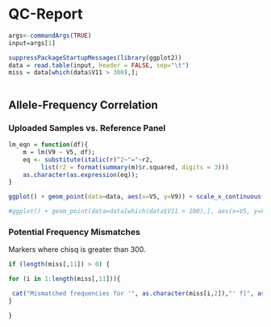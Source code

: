QC-Report
========================================================

```{r echo=FALSE}

args<-commandArgs(TRUE)
input=args[1]

suppressPackageStartupMessages(library(ggplot2))
data = read.table(input, header = FALSE, sep="\t")
miss = data[which(data$V11 > 300),];



```


## Allele-Frequency Correlation


### Uploaded Samples vs. Reference Panel


```{r echo=FALSE}


lm_eqn = function(df){
    m = lm(V9 ~ V5, df);
    eq <- substitute(italic(r)^2~"="~r2, 
         list(r2 = format(summary(m)$r.squared, digits = 3)))
    as.character(as.expression(eq));                 
}

ggplot() + geom_point(data=data, aes(x=V5, y=V9)) + scale_x_continuous(limits = c(0, 1)) + scale_y_continuous(limits = c(0, 1)) + xlab("Ref Allele Frequency (Uploaded Samples)") + ylab("Ref Allele Frequency (Reference Panel)") + geom_text(aes(x = 0.1, y = 1, label = lm_eqn(data)), parse = TRUE)

#ggplot() + geom_point(data=data[which(data$V11 > 100),], aes(x=V5, y=V9,color='blue')) + geom_point(data=data[which(data$V11 <= 100),], aes(x=V5, y=V9)) + scale_x_continuous(limits = c(0, 1)) + scale_y_continuous(limits = c(0, 1)) + xlab("MAF Upload Samples") + ylab("Allele Frequency Reference Panel") + geom_text(aes(x = 0.1, y = 1, label = lm_eqn(data)), parse = TRUE)

```


### Potential Frequency Mismatches

Markers where chisq is greater than 300.

```{r echo=FALSE}

if (length(miss[,11]) > 0) {

for (i in 1:length(miss[,11])){

 cat("Mismatched frequencies for '", as.character(miss[i,2]),"' f[", as.character(miss[i,3]) ,",", as.character(miss[i,4]),"] = [",miss[i,5],",",miss[i,6],"] vs [", miss[i,9], ",", miss[i,10], "], chisq ",miss[i,11], "\n",sep=""); 
}

}

```


